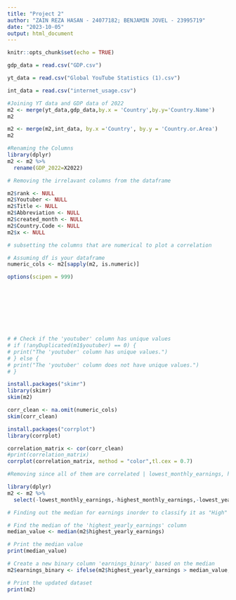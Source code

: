 ```yaml
---
title: "Project 2"
author: "ZAIN REZA HASAN - 24077182; BENJAMIN JOVEL - 23995719"
date: "2023-10-05"
output: html_document
---
```


```r
knitr::opts_chunk$set(echo = TRUE)
```

```r

gdp_data = read.csv("GDP.csv")

yt_data = read.csv("Global YouTube Statistics (1).csv")

int_data = read.csv("internet_usage.csv")
```

```r

#Joining YT data and GDP data of 2022
m2 <- merge(yt_data,gdp_data,by.x = 'Country',by.y='Country.Name')
m2

m2 <- merge(m2,int_data, by.x ='Country', by.y = 'Country.or.Area')
m2

#Renaming the Columns
library(dplyr)
m2 <- m2 %>% 
  rename(GDP_2022=X2022)

```
```r

# Removing the irrelavant columns from the dataframe

m2$rank <- NULL
m2$Youtuber <- NULL
m2$Title <- NULL
m2$Abbreviation <- NULL
m2$created_month <- NULL
m2$Country.Code <- NULL
m2$x <- NULL

# subsetting the columns that are numerical to plot a correlation

# Assuming df is your dataframe
numeric_cols <- m2[sapply(m2, is.numeric)]

options(scipen = 999)









# # Check if the 'youtuber' column has unique values
# if (!anyDuplicated(m1$youtuber) == 0) {
# print("The 'youtuber' column has unique values.")
# } else {
# print("The 'youtuber' column does not have unique values.")
# }

```

```r
install.packages("skimr")
library(skimr)
skim(m2)
```
```r

corr_clean <- na.omit(numeric_cols)
skim(corr_clean)


```

```r
install.packages("corrplot")  
library(corrplot)

correlation_matrix <- cor(corr_clean)
#print(correlation_matrix)
corrplot(correlation_matrix, method = "color",tl.cex = 0.7)


```


```r
#Removing since all of them are correlated | lowest_monthly_earnings, highest_monthly_earnings lowest_yearly_earnings

library(dplyr)
m2 <- m2 %>%
  select(-lowest_monthly_earnings,-highest_monthly_earnings,-lowest_yearly_earnings)

# Finding out the median for earnings inorder to classify it as "High" and "Low"
```


```r


# Find the median of the 'highest_yearly_earnings' column
median_value <- median(m2$highest_yearly_earnings)

# Print the median value
print(median_value)

# Create a new binary column 'earnings_binary' based on the median
m2$earnings_binary <- ifelse(m2$highest_yearly_earnings > median_value, 1, 0)

# Print the updated dataset
print(m2)




```
































